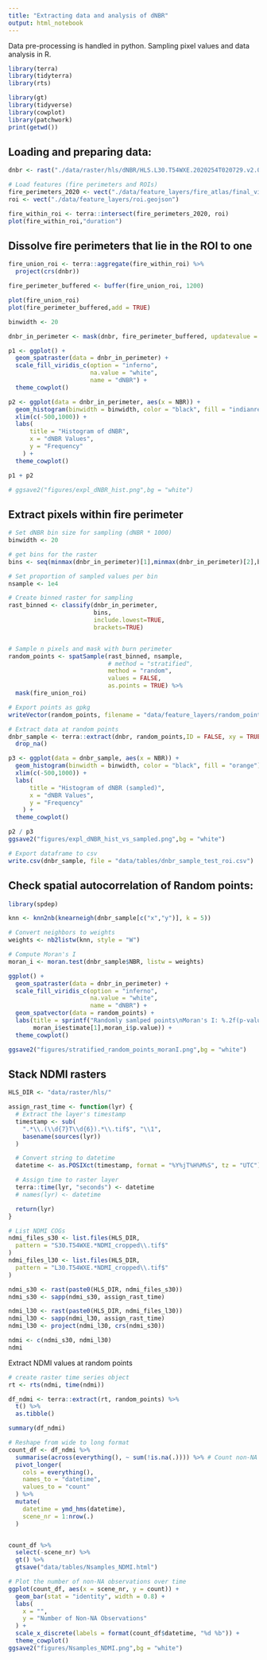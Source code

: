```yaml
---
title: "Extracting data and analysis of dNBR"
output: html_notebook
---
```


Data pre-processing is handled in python. Sampling pixel values and data analysis in R.
```r
library(terra)
library(tidyterra)
library(rts)

library(gt)
library(tidyverse)
library(cowplot)
library(patchwork)
print(getwd())
```

## Loading and preparing data:
```r
dnbr <- rast("./data/raster/hls/dNBR/HLS.L30.T54WXE.2020254T020729.v2.0_dNBR_cropped.tif") * 1000

# Load features (fire perimeters and ROIs)
fire_perimeters_2020 <- vect("./data/feature_layers/fire_atlas/final_viirs2020.gpkg")
roi <- vect("./data/feature_layers/roi.geojson")

fire_within_roi <- terra::intersect(fire_perimeters_2020, roi)
plot(fire_within_roi,"duration")
```
## Dissolve fire perimeters that lie in the ROI to one
```r
fire_union_roi <- terra::aggregate(fire_within_roi) %>%
  project(crs(dnbr))

fire_perimeter_buffered <- buffer(fire_union_roi, 1200)

plot(fire_union_roi)
plot(fire_perimeter_buffered,add = TRUE)
```
```r
binwidth <- 20

dnbr_in_perimeter <- mask(dnbr, fire_perimeter_buffered, updatevalue = NA)

p1 <- ggplot() +
  geom_spatraster(data = dnbr_in_perimeter) +
  scale_fill_viridis_c(option = "inferno",
                       na.value = "white",
                       name = "dNBR") +
  theme_cowplot()

p2 <- ggplot(data = dnbr_in_perimeter, aes(x = NBR)) +
  geom_histogram(binwidth = binwidth, color = "black", fill = "indianred1") +
  xlim(c(-500,1000)) +
  labs(
      title = "Histogram of dNBR",
      x = "dNBR Values",
      y = "Frequency"
    ) +
  theme_cowplot()

p1 + p2

# ggsave2("figures/expl_dNBR_hist.png",bg = "white")
```

## Extract pixels within fire perimeter
```r
# Set dNBR bin size for sampling (dNBR * 1000)
binwidth <- 20

# get bins for the raster
bins <- seq(minmax(dnbr_in_perimeter)[1],minmax(dnbr_in_perimeter)[2],binwidth)

# Set proportion of sampled values per bin
nsample <- 1e4

# Create binned raster for sampling
rast_binned <- classify(dnbr_in_perimeter,
                        bins, 
                        include.lowest=TRUE,
                        brackets=TRUE)


# Sample n pixels and mask with burn perimeter
random_points <- spatSample(rast_binned, nsample, 
                            # method = "stratified",
                            method = "random",
                            values = FALSE,
                            as.points = TRUE) %>% 
  mask(fire_union_roi) 

# Export points as gpkg
writeVector(random_points, filename = "data/feature_layers/random_points.gpkg")

# Extract data at random points 
dnbr_sample <- terra::extract(dnbr, random_points,ID = FALSE, xy = TRUE) %>% 
  drop_na() 

p3 <- ggplot(data = dnbr_sample, aes(x = NBR)) +
  geom_histogram(binwidth = binwidth, color = "black", fill = "orange") +
  xlim(c(-500,1000)) +
  labs(
      title = "Histogram of dNBR (sampled)",
      x = "dNBR Values",
      y = "Frequency"
    ) +
  theme_cowplot()

p2 / p3 
ggsave2("figures/expl_dNBR_hist_vs_sampled.png",bg = "white")

# Export dataframe to csv
write.csv(dnbr_sample, file = "data/tables/dnbr_sample_test_roi.csv")
```

## Check spatial autocorrelation of Random points:
```r
library(spdep)

knn <- knn2nb(knearneigh(dnbr_sample[c("x","y")], k = 5))

# Convert neighbors to weights
weights <- nb2listw(knn, style = "W")

# Compute Moran's I
moran_i <- moran.test(dnbr_sample$NBR, listw = weights)

ggplot() +
  geom_spatraster(data = dnbr_in_perimeter) +
  scale_fill_viridis_c(option = "inferno",
                       na.value = "white",
                       name = "dNBR") +
  geom_spatvector(data = random_points) +
  labs(title = sprintf("Randomly samlped points\nMoran's I: %.2f(p-value: %.4f)", 
       moran_i$estimate[1],moran_i$p.value)) +                   
  theme_cowplot()

ggsave2("figures/stratified_random_points_moranI.png",bg = "white")

```

## Stack NDMI rasters
```r
HLS_DIR <- "data/raster/hls/"

assign_rast_time <- function(lyr) {
  # Extract the layer's timestamp
  timestamp <- sub(
    ".*\\.(\\d{7}T\\d{6}).*\\.tif$", "\\1",
    basename(sources(lyr))
  )

  # Convert string to datetime
  datetime <- as.POSIXct(timestamp, format = "%Y%jT%H%M%S", tz = "UTC")

  # Assign time to raster layer
  terra::time(lyr, "seconds") <- datetime
  # names(lyr) <- datetime

  return(lyr)
}

# List NDMI COGs
ndmi_files_s30 <- list.files(HLS_DIR,
  pattern = "S30.T54WXE.*NDMI_cropped\\.tif$"
)
ndmi_files_l30 <- list.files(HLS_DIR,
  pattern = "L30.T54WXE.*NDMI_cropped\\.tif$"
)

ndmi_s30 <- rast(paste0(HLS_DIR, ndmi_files_s30))
ndmi_s30 <- sapp(ndmi_s30, assign_rast_time)

ndmi_l30 <- rast(paste0(HLS_DIR, ndmi_files_l30))
ndmi_l30 <- sapp(ndmi_l30, assign_rast_time)
ndmi_l30 <- project(ndmi_l30, crs(ndmi_s30))

ndmi <- c(ndmi_s30, ndmi_l30)
ndmi
```

Extract NDMI values at random points
```r
# create raster time series object
rt <- rts(ndmi, time(ndmi))

df_ndmi <- terra::extract(rt, random_points) %>%
  t() %>%
  as.tibble()

summary(df_ndmi)

# Reshape from wide to long format
count_df <- df_ndmi %>%
  summarise(across(everything(), ~ sum(!is.na(.)))) %>% # Count non-NA values
  pivot_longer(
    cols = everything(),
    names_to = "datetime",
    values_to = "count"
  ) %>%
  mutate(
    datetime = ymd_hms(datetime),
    scene_nr = 1:nrow(.)
  ) 


count_df %>%
  select(-scene_nr) %>%
  gt() %>%
  gtsave("data/tables/Nsamples_NDMI.html")

# Plot the number of non-NA observations over time
ggplot(count_df, aes(x = scene_nr, y = count)) +
  geom_bar(stat = "identity", width = 0.8) +
  labs(
    x = "",
    y = "Number of Non-NA Observations"
  ) +
  scale_x_discrete(labels = format(count_df$datetime, "%d %b")) +
  theme_cowplot()
ggsave2("figures/Nsamples_NDMI.png",bg = "white")

```